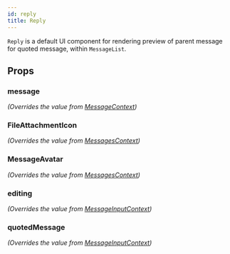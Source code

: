 ```yaml
---
id: reply
title: Reply
---
```





`Reply` is a default UI component for rendering preview of parent message for quoted message, within `MessageList`.

## Props

### message

_(Overrides the value from [MessageContext](../../contexts/message-context))_

<MessageProp />

### FileAttachmentIcon

_(Overrides the value from [MessagesContext](../../contexts/messages-context))_

<FileAttachmentIcon />

### MessageAvatar

_(Overrides the value from [MessagesContext](../../contexts/messages-context))_

<MessageAvatar />

### editing

_(Overrides the value from [MessageInputContext](../../contexts/message-input-context))_

<Editing />

### quotedMessage

_(Overrides the value from [MessageInputContext](../../contexts/message-input-context))_

<QuotedMessage />